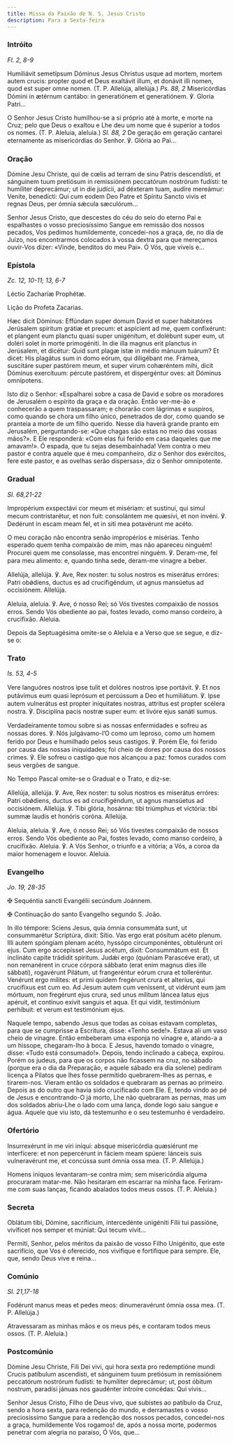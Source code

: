 ```yaml
---
title: Missa da Paixão de N. S. Jesus Cristo
description: Para a Sexta-feira
---
```


### Intróito

<em>Fl. 2, 8-9</em>

<div class="side-by-side not-content">

Humiliávit semetípsum Dóminus Jesus Christus usque ad mortem, mortem autem crucis: propter quod et Deus exaltávit illum, et donávit illi nomen, quod est super omne nomen. (T. P. Allelúja, allelúja.) <em>Ps. 88, 2</em> Misericórdias Dómini in ætérnum cantábo: in generatiónem et generatiónem. ℣. Gloria Patri...

O Senhor Jesus Cristo humilhou-se a si próprio até à morte, e morte na Cruz; pelo que Deus o exaltou e Lhe deu um nome que é superior a todos os nomes. (T. P. Aleluia, aleluia.) <em>Sl. 88, 2</em> De geração em geração cantarei eternamente as misericórdias do Senhor. ℣. Glória ao Pai...

</div>

### Oração

<div class="side-by-side not-content">

Dómine Jesu Christe, qui de cœlis ad terram de sinu Patris descendísti, et sánguinem tuum pretiósum in remissiónem peccatórum nostrórum fudísti: te humíliter deprecámur; ut in die judícii, ad déxteram tuam, audíre mereámur: Veníte, benedícti: Qui cum eodem Deo Patre et Spíritu Sancto vivis et regnas Deus, per ómnia sǽcula sæculórum...

Senhor Jesus Cristo, que descestes do céu do seio do eterno Pai e espalhastes o vosso preciosíssimo Sangue em remissão dos nossos pecados, Vos pedimos humildemente, concedei-nos a graça, de, no dia de Juízo, nos encontrarmos colocados à vossa dextra para que mereçamos ouvir-Vos dizer: «Vinde, benditos do meu Pai». Ó Vós, que viveis e...

</div>

### Epístola

<em>Zc. 12, 10-11; 13, 6-7</em>

<div class="side-by-side not-content">

Léctio Zacharíæ Prophétæ.

Lição do Profeta Zacarias.

Hæc dicit Dóminus: Effúndam super domum David et super habitatóres Jerúsalem spíritum grátiæ et precum: et aspícient ad me, quem confixérunt: et plangent eum planctu quasi super unigénitum, et dolébunt super eum, ut doléri solet in morte primogéniti. In die illa magnus erit planctus in Jerúsalem, et dicétur: Quid sunt plagæ istæ in médio mánuum tuárum? Et dicet: His plagátus sum in domo eórum, qui diligébant me. Frámea, suscitáre super pastórem meum, et super virum cohæréntem mihi, dicit Dóminus exercítuum: pércute pastórem, et dispergéntur oves: ait Dóminus omnípotens.

Isto diz o Senhor: «Espalharei sobre a casa de David e sobre os moradores de Jerusalém o espírito da graça e da oração. Então ver-me-ão e conhecerão a quem traspassaram; e chorarão com lágrimas e suspiros, como quando se chora um filho único, penetrados de dor, como quando se pranteia a morte de um filho querido. Nesse dia haverá grande pranto em Jerusalém, perguntando-se: «Que chagas são estas no meio das vossas mãos?». E Ele responderá: «Com elas fui ferido em casa daqueles que me amavam!». Ó espada, que tu sejas desembainhada! Vem contra o meu pastor e contra aquele que é meu companheiro, diz o Senhor dos exércitos, fere este pastor, e as ovelhas serão dispersas», diz o Senhor omnipotente.

</div>

### Gradual

<em>Sl. 68,21-22</em>

<div class="side-by-side not-content">

Impropérium exspectávi cor meum et misériam: et sustínui, qui simul mecum contristarétur, et non fuit: consolántem me quæsívi, et non invéni. ℣. Dedérunt in escam meam fel, et in siti mea potavérunt me acéto.

O meu coração não encontra senão impropérios e misérias. Tenho esperado quem tenha compaixão de mim, mas não apareceu ninguém! Procurei quem me consolasse, mas encontrei ninguém. ℣. Deram-me, fel para meu alimento: e, quando tinha sede, deram-me vinagre a beber.

Allelúja, allelúja. ℣. Ave, Rex noster: tu solus nostros es miserátus erróres: Patri obǿdiens, ductus es ad crucifigéndum, ut agnus mansúetus ad occisiónem. Allelúja.

Aleluia, aleluia. ℣. Ave, ó nosso Rei; só Vós tivestes compaixão de nossos erros. Sendo Vós obediente ao pai, fostes levado, como manso cordeiro, à crucifixão. Aleluia.

</div>

<aside>
  Depois da Septuagésima omite-se o Aleluia e a Verso que se segue, e diz-se o:
</aside>

### Trato

<em>Is. 53, 4-5</em>

<div class="side-by-side not-content">

Vere languóres nostros ipse tulit et dolóres nostros ipse portávit. ℣. Et nos putávimus eum quasi leprósum et percússum a Deo et humiliátum. ℣. Ipse autem vulnerátus est propter iníquitates nostras, attrítus est propter scélera nostra. ℣. Disciplína pacis nostræ super eum: et livóre ejus sanáti sumus.

Verdadeiramente tomou sobre si as nossas enfermidades e sofreu as nossas dores. ℣. Nós julgávamo-l’O como um leproso, como um homem ferido por Deus e humilhado pelos seus castigos. ℣. Porém Ele, foi ferido por causa das nossas iniquidades; foi cheio de dores por causa dos nossos crimes. ℣. Ele sofreu o castigo que nos alcançou a paz: fomos curados com seus vergões de sangue.

</div>

<aside>No Tempo Pascal omite-se o Gradual e o Trato, e diz-se:</aside>

<div class="side-by-side not-content">

Allelúja, allelúja. ℣. Ave, Rex noster: tu solus nostros es miserátus erróres: Patri obǿdiens, ductus es ad crucifigéndum, ut agnus mansúetus ad occisiónem. Allelúja. ℣. Tibi glória, hosánna: tibi triúmphus et victória: tibi summæ laudis et honóris coróna. Allelúja.

Aleluia, aleluia. ℣. Ave, ó nosso Rei; só Vós tivestes compaixão de nossos erros. Sendo Vós obediente ao Pai, fostes levado, como manso cordeiro, à crucifixão. Aleluia. ℣. A Vós Senhor, o triunfo e a vitória; a Vós, a coroa da maior homenagem e louvor. Aleluia.

</div>

### Evangelho

<em>Jo. 19, 28-35</em>

<div class="side-by-side not-content">

<span class="cross text-red-500">✠</span> Sequéntia sancti Evangélii secúndum Joánnem.

<span class="cross text-red-500">✠</span> Continuação do santo Evangelho segundo S. João.

In illo témpore: Sciens Jesus, quia ómnia consummáta sunt, ut consummarétur Scriptúra, dixit: Sítio. Vas ergo erat pósitum acéto plenum. Illi autem spóngiam plenam acéto, hyssópo circumponéntes, obtulérunt ori ejus. Cum ergo accepísset Jesus acétum, dixit: Consummátum est. Et inclináto capite trádidit spíritum. Judǽi ergo (quóniam Parascéve erat), ut non remanérent in cruce córpora sábbato (erat enim magnus dies ille sábbati), rogavérunt Pilátum, ut frangeréntur eórum crura et tolleréntur. Venérunt ergo mílites: et primi quidem fregérunt crura et alteríus, qui crucifíxus est cum eo. Ad Jesum autem cum veníssent, ut vidérunt eum jam mórtuum, non fregérunt ejus crura, sed unus mílitum láncea latus ejus apéruit, et contínuo exívit sanguis et aqua. Et qui vidit, testimónium perhíbuit: et verum est testimónium ejus.

Naquele tempo, sabendo Jesus que todas as coisas estavam completas, para que se cumprisse a Escritura, disse: «Tenho sede!». Estava ali um vaso cheio de vinagre. Então embeberam uma esponja no vinagre e, atando-a a um hissope, chegaram-lho à boca. E Jesus, havendo tomado o vinagre, disse: «Tudo está consumado!». Depois, tendo inclinado a cabeça, expirou. Porém os judeus, para que os corpos não ficassem na cruz, no sábado (porque era o dia da Preparação, e aquele sábado era dia solene) pediram licença a Pilatos que lhes fosse permitido quebrarem-lhes as pernas, e tirarem-nos. Vieram então os soldados e quebraram as pernas ao primeiro. Depois as do outro que havia sido crucificado com Ele. E, tendo vindo ao pé de Jesus e encontrando-O já morto, Lhe não quebraram as pernas, mas um dos soldados abriu-Lhe o lado com uma lança, donde logo saiu sangue e água. Aquele que viu isto, dá testemunho e o seu testemunho é verdadeiro.

</div>

### Ofertório

<div class="side-by-side not-content">

Insurrexérunt in me viri iníqui: absque misericórdia quæsiérunt me interfícere: et non pepercérunt in fáciem meam spúere: lánceis suis vulneravérunt me, et concússa sunt ómnia ossa mea. (T. P. Allelúja.)

Homens iníquos levantaram-se contra mim; sem misericórdia alguma procuraram matar-me. Não hesitaram em escarrar na minha face. Feriram-me com suas lanças, ficando abalados todos meus ossos. (T. P. Aleluia.)

</div>

### Secreta

<div class="side-by-side not-content">

Oblátum tibi, Dómine, sacrifícium, intercedénte unigéniti Fílii tui passióne, vivíficet nos semper et múniat: Qui tecum vivit...

Permiti, Senhor, pelos méritos da paixão de vosso Filho Unigénito, que este sacrifício, que Vos é oferecido, nos vivifique e fortifique para sempre. Ele, que, sendo Deus vive e reina...

</div>

### Comúnio

<em>Sl. 21,17-18</em>

<div class="side-by-side not-content">

Fodérunt manus meas et pedes meos: dinumeravérunt ómnia ossa mea. (T. P. Allelúja.)

Atravessaram as minhas mãos e os meus pés, e contaram todos meus ossos. (T. P. Aleluia.)

</div>

### Postcomúnio

<div class="side-by-side not-content">

Dómine Jesu Christe, Fili Dei vivi, qui hora sexta pro redemptióne mundi Crucis patíbulum ascendísti, et sánguinem tuum pretiósum in remissiónem peccatórum nostrórum fudísti: te humíliter deprecámur; ut, post óbitum nostrum, paradísi jánuas nos gaudénter introíre concédas: Qui vivis...

Senhor Jesus Cristo, Filho de Deus vivo, que subistes ao patíbulo da Cruz, sendo a hora sexta, para redenção do mundo, e derramastes o vosso preciosíssimo Sangue para a redenção dos nossos pecados, concedei-nos a graça, humildemente Vos rogamos! de, após a nossa morte, podermos penetrar com alegria no paraíso, Ó Vós, que...

</div>
